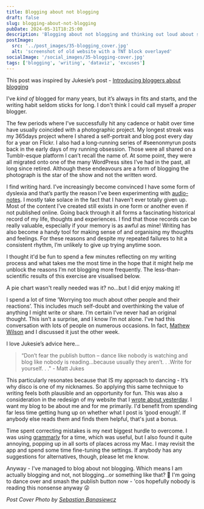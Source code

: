 ```yaml
---
title: Blogging about not blogging
draft: false
slug: blogging-about-not-blogging
pubDate: 2024-05-31T18:25:00
description: 'Blogging about not blogging and thinking out loud about some of the things that get in my way'
postImage:
  src: '../post_images/35-blogging_cover.jpg'
  alt: 'screenshot of old website with a TNT block overlayed'
socialImage: '/social_images/35-blogging-cover.jpg'
tags: ['blogging', 'writing', 'dataviz', 'excuses']
---
```



This post was inspired by Jukesie’s post - [Introducing bloggers about blogging](https://digitalbydefault.com/2024/05/12/introducing-bloggers-about-blogging/)

I’ve _kind of_ blogged for many years, but it’s always in fits and starts, and the writing habit seldom sticks for long. I don't think I could call myself a _proper_ blogger. 

The few periods where I’ve successfully hit any cadence or habit over time have usually coincided with a photographic project. My longest streak was my 365days project where I shared a self-portrait and blog post every day for a year on Flickr. I also had a long-running series of #seenonmyrun posts back in the early days of my running obsession. Those were all shared on a Tumblr-esque platform I can’t recall the name of. At some point, they were all migrated onto one of the many WordPress sites I’ve had in the past, all long since retired. Although these endeavours are a form of blogging the photograph is the star of the show and not the written word.

I find writing hard. I’ve increasingly become convinced I have some form of dyslexia and that’s partly the reason I’ve been experimenting with [audio-notes](/podcasts). I mostly take solace in the fact that I haven’t ever totally given up. Most of the content I’ve created still exists in one form or another even if not published online. Going back through it all forms a fascinating historical record of my life, thoughts and experiences. I find that those records can be really valuable, especially if your memory is as awful as mine! Writing has also become a handy tool for making sense of and organising my thoughts and feelings. For these reasons and despite my repeated failures to hit a consistent rhythm, I’m unlikely to give up trying anytime soon.

I thought it'd be fun to spend a few minutes reflecting on my writing process and what takes me the most time in the hope that it might help me unblock the reasons I’m not blogging more frequently. The less-than-scientific results of this exercise are visualised below.

<BloggingChart chartAlign="pieFull" />

A pie chart wasn't really needed was it? no...but I did enjoy making it!

I spend a lot of time ‘Worrying too much about other people and their reactions’. This includes much self-doubt and overthinking the value of anything I might write or share. I’m certain I’ve never had an original thought. This isn’t a surprise, and I know I’m not alone. I’ve had this conversation with lots of people on numerous occasions. In fact, [Mathew Wilson](https://documenteering.com/) and I discussed it just the other week.

I love Jukesie’s advice here…
> “Don’t fear the publish button – dance like nobody is watching and blog like nobody is reading…because usually they aren’t. . .Write for yourself. . ." - Matt Jukes

This particularly resonates because that IS my approach to dancing - It’s why disco is one of my nicknames. So applying this same technique to writing feels both plausible and an opportunity for fun. This was also a consideration in the redesign of my website that I [wrote about yesterday](/posts/building-things/). I want my blog to be about me and for me primarily. I'd benefit from spending far less time getting hung up on whether what I post is ‘good enough’. If anybody else reads them and finds them helpful, that's just a bonus. 

Time spent correcting mistakes is my next biggest hurdle to overcome. I was using [grammarly](https://www.grammarly.com/) for a time, which was useful, but I also found it quite annoying, popping up in all sorts of places across my Mac. I may revisit the app and spend some time fine-tuning the settings. If anybody has any suggestions for alternatives, though, please let me know. 

Anyway - I've managed to blog about not blogging. Which means I am actually blogging and not, not blogging...or something like that? 🤯 I'm going to dance over and smash the publish button now - 'cos hopefully nobody is reading this nonsense anyway 😜

_Post Cover Photo by [Sebastian Banasiewcz](https://unsplash.com/@kamiseba?utm_content=creditCopyText&utm_medium=referral&utm_source=unsplash)_
